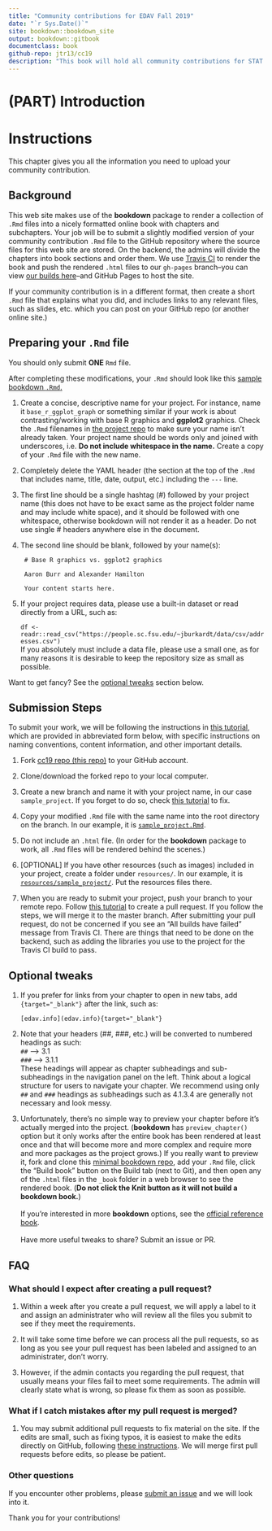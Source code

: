 ```yaml
---
title: "Community contributions for EDAV Fall 2019" 
date: "`r Sys.Date()`"
site: bookdown::bookdown_site
output: bookdown::gitbook
documentclass: book
github-repo: jtr13/cc19
description: "This book will hold all community contributions for STAT GR 5702 Fall 2019 at Columbia University"
---
```

# (PART) Introduction {-}

# Instructions
This chapter gives you all the information you need to upload your community contribution. 

## Background

This web site makes use of the **bookdown** package to render a collection of `.Rmd` files into a nicely formatted online book with chapters and subchapters. Your job will be to submit a slightly modified version of your community contribution `.Rmd` file to the GitHub repository where the source files for this web site are stored. On the backend, the admins will divide the chapters into book sections and order them. We use [Travis CI](https://travis-ci.com){target="_blank"} to render the book and push the rendered `.html` files to our `gh-pages` branch--you can view [our builds here](https://travis-ci.com/jtr13/cc19){target="_blank"}--and GitHub Pages to host the site. 

If your community contribution is in a different format, then create a short `.Rmd` file that explains what you did, and includes links to any relevant files, such as slides, etc. which you can post on your GitHub repo (or another online site.)

## Preparing your `.Rmd` file

You should only submit **ONE** `Rmd` file. 

After completing these modifications, your `.Rmd` should look like this [sample bookdown `.Rmd`.](sample_project.Rmd){target="_blank"}

1. Create a concise, descriptive name for your project. For instance, name it `base_r_ggplot_graph` or something similar if your work is about contrasting/working with base R graphics and **ggplot2** graphics. Check the `.Rmd` filenames in [the project repo](https://github.com/jtr13/cc19){target="_blank"} to make sure your name isn't already taken. Your project name should be words only and joined with underscores, i.e. **Do not include whitespace in the name.** Create a copy of your `.Rmd` file with the new name. 

2.  Completely delete the YAML header (the section at the top of the `.Rmd` that includes name, title, date, output, etc.) including the `---` line.
    
3. The first line should be a single hashtag (\#) followed by your project name (this does not have to be exact same as the project folder name and may include white space), and it should be followed with one whitespace, otherwise bookdown will not render it as a header. Do not use single \# headers anywhere else in the document.
    
4. The second line should be blank, followed by your name(s):
    
   ```
    # Base R graphics vs. ggplot2 graphics
    
    Aaron Burr and Alexander Hamilton

    Your content starts here. 
   ```

5. If your project requires data, please use a built-in dataset or read directly from a URL, such as:

    `df <- readr::read_csv("https://people.sc.fsu.edu/~jburkardt/data/csv/addresses.csv")` <br> If you absolutely must include a data file, please use a small one, as for many reasons it is desirable to keep the repository size as small as possible.

Want to get fancy? See the [optional tweaks](#optional-tweaks) section below.

## Submission Steps

To submit your work, we will be following the instructions in [this tutorial](https://edav.info/github.html#st-pr-on-another-repo-with-branching){target="_blank"}, which are provided in abbreviated form below, with specific instructions on naming conventions, content information, and other important details.

1. Fork [cc19 repo (this repo)](https://github.com/jtr13/cc19){target="_blank"} to your GitHub account. 

2. Clone/download the forked repo to your local computer.

3. Create a new branch and name it with your project name, in our case `sample_project`. If you forget to do so, check [this tutorial](https://edav.info/github.html#fixing-mistakes) to fix.  

4. Copy your modified `.Rmd` file with the same name into the root directory on the branch. In our example, it is [`sample_project.Rmd`](sample_project.Rmd){target="_blank"}. 
   
5. Do not include an `.html` file. (In order for the **bookdown** package to work, all `.Rmd` files will be rendered behind the scenes.)

6. [OPTIONAL] If you have other resources (such as images) included in your project, create a folder under `resources/`. In our example, it is [`resources/sample_project/`](resources/sample_project){target="_blank"}. Put the resources files there. 

7. When you are ready to submit your project, push your branch to your remote repo. Follow [this tutorial](https://help.github.com/en/articles/creating-a-pull-request-from-a-fork) to create a pull request. If you follow the steps, we will merge it to the master branch. After submitting your pull request, do not be concerned if you see an "All builds have failed" message from Travis CI. There are things that need to be done on the backend, such as adding the libraries you use to the project for the Travis CI build to pass.

## Optional tweaks

1. If you prefer for links from your chapter to open in new tabs, add `{target="_blank"}` after the link, such as:

    `[edav.info](edav.info){target="_blank"}`

2. Note that your headers (##, ###, etc.) will be converted to numbered headings as such: <br> `##`  --> 3.1 <br> `###` --> 3.1.1 <br> These headings will appear as chapter subheadings and sub-subheadings in the navigation panel on the left. Think about a logical structure for users to navigate your chapter. We recommend using only `##` and `###` headings as subheadings such as 4.1.3.4 are generally not necessary and look messy.

3. Unfortunately, there's no simple way to preview your chapter before it's actually merged into the project. (**bookdown** has  `preview_chapter()` option but it only works after the entire book has been rendered at least once and that will become more and more complex and require more and more packages as the project grows.) If you really want to preview it, fork and clone this [minimal bookdown repo](https://github.com/yihui/bookdown-minimal){target="_blank"}, add your `.Rmd` file, click the "Build book" button on the Build tab (next to Git), and then open any of the `.html` files in the `_book` folder in a web browser to see the rendered book. (**Do not click the Knit button as it will not build a bookdown book.**) <br><br> If you're interested in more **bookdown** options, see the [official reference book](https://bookdown.org/yihui/bookdown/){target="_blank"}. <br><br> Have more useful tweaks to share? Submit an issue or PR.


## FAQ

### What should I expect after creating a pull request? 

1. Within a week after you create a pull request, we will apply a label to it and assign an administrater who will review all the files you submit to see if they meet the requirements. 

2. It will take some time before we can process all the pull requests, so as long as you see your pull request has been labeled and assigned to an administrater, don't worry. 

3. However, if the admin contacts you regarding the pull request, that usually means your files fail to meet some requirements. The admin will clearly state what is wrong, so please fix them as soon as possible. 

### What if I catch mistakes after my pull request is merged?

1. You may submit additional pull requests to fix material on the site. If the edits are small, such as fixing typos, it is easiest to make the edits directly on GitHub, following [these instructions](https://edav.info/contribute.html#github-only-walkthrough){target="_blank"}. We will merge first pull requests before edits, so please be patient.

### Other questions

If you encounter other problems, please [submit an issue](https://github.com/jtr13/cc19/issues){target="_blank"} and we will look into it. 

Thank you for your contributions!
